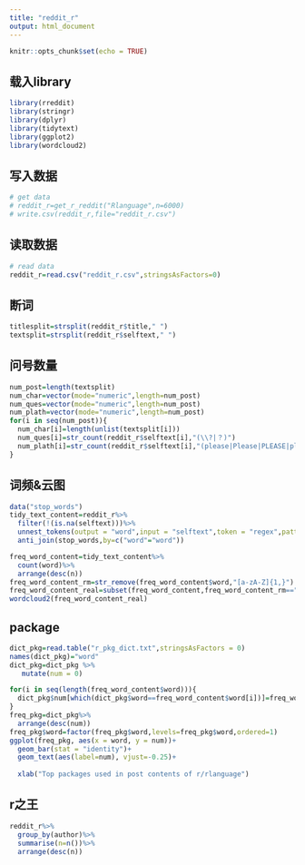 ```yaml
---
title: "reddit_r"
output: html_document
---
```


```r
knitr::opts_chunk$set(echo = TRUE)
```

## 载入library


```r
library(rreddit)
library(stringr)
library(dplyr)
library(tidytext)
library(ggplot2)
library(wordcloud2)
```

## 写入数据


```r
# get data
# reddit_r=get_r_reddit("Rlanguage",n=6000)
# write.csv(reddit_r,file="reddit_r.csv")
```


## 读取数据


```r
# read data
reddit_r=read.csv("reddit_r.csv",stringsAsFactors=0)
```


## 断词


```r

titlesplit=strsplit(reddit_r$title," ")
textsplit=strsplit(reddit_r$selftext," ")

```

## 问号数量


```r

num_post=length(textsplit)
num_char=vector(mode="numeric",length=num_post)
num_ques=vector(mode="numeric",length=num_post)
num_plath=vector(mode="numeric",length=num_post)
for(i in seq(num_post)){
  num_char[i]=length(unlist(textsplit[i]))
  num_ques[i]=str_count(reddit_r$selftext[i],"(\\?|？)")
  num_plath[i]=str_count(reddit_r$selftext[i],"(please|Please|PLEASE|plz|Plz|PLZ|Thank|thank|THANK|thx|Thx|THX)")
}
```

## 词频&云图


```r

data("stop_words")
tidy_text_content=reddit_r%>%
  filter(!(is.na(selftext)))%>%
  unnest_tokens(output = "word",input = "selftext",token = "regex",pattern=" ")%>%
  anti_join(stop_words,by=c("word"="word"))

freq_word_content=tidy_text_content%>%
  count(word)%>%
  arrange(desc(n))
freq_word_content_rm=str_remove(freq_word_content$word,"[a-zA-Z]{1,}")
freq_word_content_real=subset(freq_word_content,freq_word_content_rm=="")
wordcloud2(freq_word_content_real)
```

## package


```r

dict_pkg=read.table("r_pkg_dict.txt",stringsAsFactors = 0)
names(dict_pkg)="word"
dict_pkg=dict_pkg %>%
   mutate(num = 0) 

for(i in seq(length(freq_word_content$word))){
  dict_pkg$num[which(dict_pkg$word==freq_word_content$word[i])]=freq_word_content$n[i]
}
freq_pkg=dict_pkg%>%
  arrange(desc(num))
freq_pkg$word=factor(freq_pkg$word,levels=freq_pkg$word,ordered=1)
ggplot(freq_pkg, aes(x = word, y = num))+
  geom_bar(stat = "identity")+
  geom_text(aes(label=num), vjust=-0.25)+
  
  xlab("Top packages used in post contents of r/rlanguage")

```
## r之王


```r

reddit_r%>%
  group_by(author)%>%
  summarise(n=n())%>%
  arrange(desc(n))

```